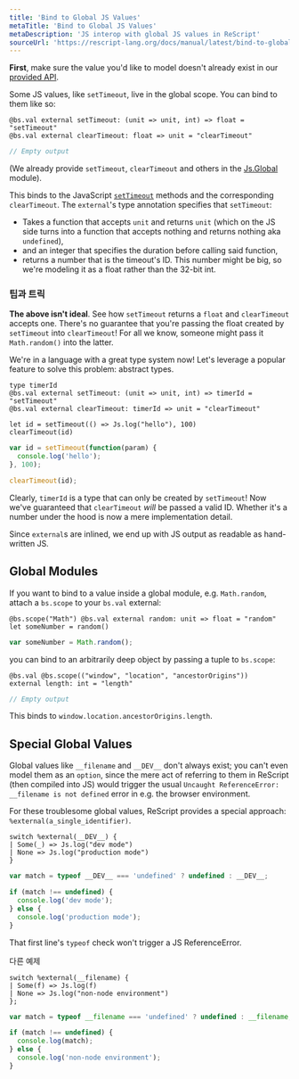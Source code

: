 ```yaml
---
title: 'Bind to Global JS Values'
metaTitle: 'Bind to Global JS Values'
metaDescription: 'JS interop with global JS values in ReScript'
sourceUrl: 'https://rescript-lang.org/docs/manual/latest/bind-to-global-js-values'
---
```


**First**, make sure the value you'd like to model doesn't already exist in our [provided API](api/js).

Some JS values, like `setTimeout`, live in the global scope. You can bind to them like so:

```reason
@bs.val external setTimeout: (unit => unit, int) => float = "setTimeout"
@bs.val external clearTimeout: float => unit = "clearTimeout"
```

```js
// Empty output
```

(We already provide `setTimeout`, `clearTimeout` and others in the [Js.Global](api/js/global) module).

This binds to the JavaScript [`setTimeout`](https://developer.mozilla.org/en-US/docs/Web/API/WindowOrworkerGlobalScope/setTimeout) methods and the corresponding `clearTimeout`. The `external`'s type annotation specifies that `setTimeout`:

- Takes a function that accepts `unit` and returns `unit` (which on the JS side turns into a function that accepts nothing and returns nothing aka `undefined`),
- and an integer that specifies the duration before calling said function,
- returns a number that is the timeout's ID. This number might be big, so we're modeling it as a float rather than the 32-bit int.

### 팁과 트릭

**The above isn't ideal**. See how `setTimeout` returns a `float` and `clearTimeout` accepts one. There's no guarantee that you're passing the float created by `setTimeout` into `clearTimeout`! For all we know, someone might pass it `Math.random()` into the latter.

We're in a language with a great type system now! Let's leverage a popular feature to solve this problem: abstract types.

```reason
type timerId
@bs.val external setTimeout: (unit => unit, int) => timerId = "setTimeout"
@bs.val external clearTimeout: timerId => unit = "clearTimeout"

let id = setTimeout(() => Js.log("hello"), 100)
clearTimeout(id)
```

```js
var id = setTimeout(function(param) {
  console.log('hello');
}, 100);

clearTimeout(id);
```

Clearly, `timerId` is a type that can only be created by `setTimeout`! Now we've guaranteed that `clearTimeout` _will_ be passed a valid ID. Whether it's a number under the hood is now a mere implementation detail.

Since `external`s are inlined, we end up with JS output as readable as hand-written JS.

## Global Modules

If you want to bind to a value inside a global module, e.g. `Math.random`, attach a `bs.scope` to your `bs.val` external:

```reason
@bs.scope("Math") @bs.val external random: unit => float = "random"
let someNumber = random()
```

```js
var someNumber = Math.random();
```

you can bind to an arbitrarily deep object by passing a tuple to `bs.scope`:

```reason
@bs.val @bs.scope(("window", "location", "ancestorOrigins"))
external length: int = "length"
```

```js
// Empty output
```

This binds to `window.location.ancestorOrigins.length`.

## Special Global Values

Global values like `__filename` and `__DEV__` don't always exist; you can't even model them as an `option`, since the mere act of referring to them in ReScript (then compiled into JS) would trigger the usual `Uncaught ReferenceError: __filename is not defined` error in e.g. the browser environment.

For these troublesome global values, ReScript provides a special approach: `%external(a_single_identifier)`.

```reason
switch %external(__DEV__) {
| Some(_) => Js.log("dev mode")
| None => Js.log("production mode")
}
```

```js
var match = typeof __DEV__ === 'undefined' ? undefined : __DEV__;

if (match !== undefined) {
  console.log('dev mode');
} else {
  console.log('production mode');
}
```

That first line's `typeof` check won't trigger a JS ReferenceError.

다른 예제

```reason
switch %external(__filename) {
| Some(f) => Js.log(f)
| None => Js.log("non-node environment")
};
```

```js
var match = typeof __filename === 'undefined' ? undefined : __filename;

if (match !== undefined) {
  console.log(match);
} else {
  console.log('non-node environment');
}
```

<!-- TODO: revamp this page. Not good. Tell to use globalThis["foo"], and look in our stdlib -->
